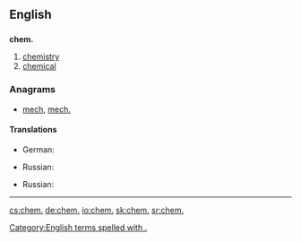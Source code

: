 {{also|chem|Chem.|chem-}}
==English==

==={{abbreviation-old|en}}===
'''chem.'''

# [[chemistry]]
# [[chemical]]

===Anagrams===
* [[mech#English|mech]], [[mech.#English|mech.]]

====Translations====
{{trans-top|chemistry}}
* German: {{t+|de|Chem.}}
{{trans-mid}}
* Russian: {{t|ru|хим.|tr=xim.}}
{{trans-bottom}}

{{trans-top|chemical}}
* Russian: {{t|ru|хим.|tr=xim.}}
{{trans-mid}}
{{trans-bottom}}

[[Category:English terms spelled with .]]
----

[[cs:chem.]]
[[de:chem.]]
[[io:chem.]]
[[sk:chem.]]
[[sr:chem.]]